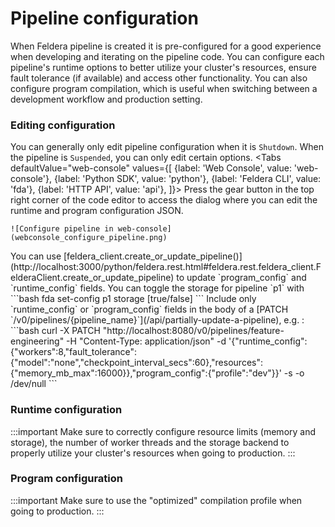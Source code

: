 
# Pipeline configuration

When Feldera pipeline is created it is pre-configured for a good experience when developing and iterating on the pipeline code.
You can configure each pipeline's runtime options to better utilize your cluster's resources, ensure fault tolerance (if available) and access other functionality.
You can also configure program compilation, which is useful when switching between a development workflow and production setting.

### Editing configuration

You can generally only edit pipeline configuration when it is `Shutdown`. When the pipeline is `Suspended`, you can only edit certain options.
<Tabs
  defaultValue="web-console"
  values={[
    {label: 'Web Console', value: 'web-console'},
    {label: 'Python SDK', value: 'python'},
    {label: 'Feldera CLI', value: 'fda'},
    {label: 'HTTP API', value: 'api'},
  ]}>
  <TabItem value="web-console">
    Press the gear button in the top right corner of the code editor to access the dialog where you can edit the runtime and program configuration JSON.

    ![Configure pipeline in web-console](webconsole_configure_pipeline.png)
  </TabItem>
  <TabItem value="python">
    You can use [feldera_client.create_or_update_pipeline()](http://localhost:3000/python/feldera.rest.html#feldera.rest.feldera_client.FelderaClient.create_or_update_pipeline) to update `program_config` and `runtime_config` fields.
  </TabItem>
  <TabItem value="fda">
    You can toggle the storage for pipeline `p1` with
    ```bash
      fda set-config p1 storage [true/false]
    ```
  </TabItem>
  <TabItem value="api">
    Include only `runtime_config` or `program_config` fields in the body of a [PATCH `/v0/pipelines/{pipeline_name}`](/api/partially-update-a-pipeline), e.g. :
    ```bash
      curl -X PATCH "http://localhost:8080/v0/pipelines/feature-engineering" -H "Content-Type: application/json" -d '{"runtime_config":{"workers":8,"fault_tolerance":{"model":"none","checkpoint_interval_secs":60},"resources":{"memory_mb_max":16000}},"program_config":{"profile":"dev"}}' -s -o /dev/null
    ```
  </TabItem>
</Tabs>

### Runtime configuration

:::important
Make sure to correctly configure resource limits (memory and storage), the number of worker threads and the storage backend to properly utilize your cluster's resources when going to production.
:::

<div className='theme-api-markdown' >
<ApiSchema pointer="#/components/schemas/RuntimeConfig"/>
</div>

### Program configuration

:::important
Make sure to use the "optimized" compilation profile when going to production.
:::

<div className='theme-api-markdown' >
<ApiSchema pointer="#/components/schemas/ProgramConfig"/>
</div>